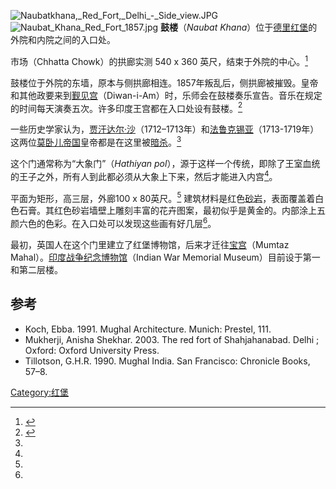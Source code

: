 {{Coord|28.655774|77.240991|display=title}} 
[[File:Naubatkhana,_Red_Fort,_Delhi_-_Side_view.JPG|thumb]]
[[File:Naubat_Khana_Red_Fort_1857.jpg|thumb]]
'''鼓楼'''（''Naubat Khana''）位于[[德里|德里]][[红堡|红堡]]的外院和内院之间的入口处。

市场（Chhatta Chowk）的拱廊实测 540 x 360 英尺，结束于外院的中心。<ref name="Murray">{{cite book |last=Murray |first=John |year=1911 |title=A handbook for travellers in India, Burma, and Ceylon |url=https://archive.org/stream/handbooktravelle00john#page/197 |edition=8th |location=Calcutta |publisher=Thacker, Spink, & Co. |page=197 |isbn=978-1175486417 |accessdate=2014-01-25}}</ref> 

鼓楼位于外院的东墙，原本与侧拱廊相连。1857年叛乱后，侧拱廊被摧毁。皇帝和其他政要来到[[觐见宫|觐见宫]]（Diwan-i-Am）时，乐师会在鼓楼奏乐宣告。音乐在规定的时间每天演奏五次。许多印度王宫都在入口处设有鼓楼。<ref name="ASI">{{cite web |url=http://asi.nic.in/asi_monu_tktd_delhi_redfort_naubat.asp |title=Naubat or Naqqar Khana of Red Fort |year=2011 |website= |publisher=Archaeological Survey of India |accessdate=2013-12-09 |archive-date=2013-10-25 |archive-url=https://web.archive.org/web/20131025065117/http://asi.nic.in/asi_monu_tktd_delhi_redfort_naubat.asp |dead-url=no }}</ref>

一些历史学家认为，[[贾汗达尔·沙|贾汗达尔·沙]]（1712–1713年）和[[法鲁克锡亚|法鲁克锡亚]]（1713-1719年）这两位[[莫卧儿帝国|莫卧儿帝国]]皇帝都是在这里被[[暗杀|暗杀]]。<ref name="ASI"/>

这个门通常称为“大象门”（''Hathiyan pol''），源于这样一个传统，即除了王室血统的王子之外，所有人到此都必须从大象上下来，然后才能进入内宫<ref name="ASI"/>。

平面为矩形，高三层，外廊100 x 80英尺。<ref name="Murray"/> 建筑材料是红色[[砂岩|砂岩]]，表面覆盖着白色石膏。其红色砂岩墙壁上雕刻丰富的花卉图案，最初似乎是黄金的。内部涂上五颜六色的色彩。在入口处可以发现这些画有好几层<ref name="ASI"/>。

最初，英国人在这个门里建立了红堡博物馆，后来才迁往[[宝宫|宝宫]]（Mumtaz Mahal）。[[印度战争纪念博物馆|印度战争纪念博物馆]]（Indian War Memorial Museum）目前设于第一和第二层楼。

== 参考 ==
{{reflist}}
* Koch, Ebba. 1991. Mughal Architecture. Munich: Prestel, 111. 
* Mukherji, Anisha Shekhar. 2003. The red fort of Shahjahanabad. Delhi ; Oxford: Oxford University Press. 
* Tillotson, G.H.R. 1990. Mughal India. San Francisco: Chronicle Books, 57–8.
[[Category:红堡|Category:红堡]]